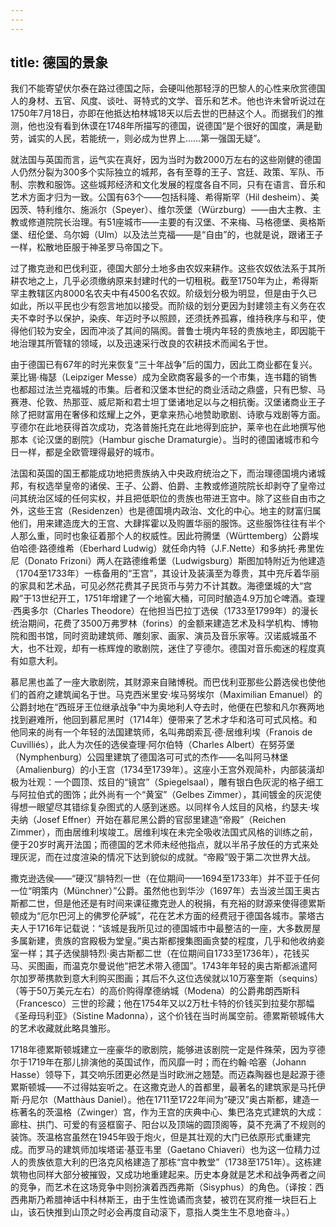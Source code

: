 ```yaml
---
---
---
```

title: 德国的景象
---




我们不能寄望伏尔泰在路过德国之际，会硬叫他那轻浮的巴黎人的心性来欣赏德国人的身材、五官、风度、谈吐、哥特式的文学、音乐和艺术。他也许未曾听说过在1750年7月18日，亦即在他抵达柏林城18天以后去世的巴赫这个人。而据我们的推测，他也没有看到休谟在1748年所描写的德国，说德国“是个很好的国度，满是勤劳，诚实的人民，若能统一，则必成为世界上……第一强国无疑”。

就法国与英国而言，运气实在真好，因为当时为数2000万左右的这些刚健的德国人仍然分裂为300多个实际独立的城邦，各有至尊的王子、宫廷、政策、军队、币制、宗教和服饰。这些城邦经济和文化发展的程度各自不同，只有在语言、音乐和艺术方面才归为一致。公国有63个——包括科隆、希得斯罕（Hil desheim）、美因茨、特利维尔、施派尔（Speyer）、维尔茨堡（Würzburg）——由大主教、主教或修道院院长治理。有51座城市——主要的有汉堡、不来梅、马格德堡、奥格斯堡、纽伦堡、乌尔姆（Ulm）以及法兰克福——是“自由”的，也就是说，跟诸王子一样，松散地臣服于神圣罗马帝国之下。

过了撒克逊和巴伐利亚，德国大部分土地多由农奴来耕作。这些农奴依法系于其所耕农地之上，几乎必须缴纳原来封建时代的一切租税。截至1750年为止，希得斯罕主教辖区内8000名农夫中有4500名农奴。阶级划分极为明显，但是由于久已如此，所以平民也少有怨言地加以接受。而阶级的划分更因为封建领主有义务在农夫不幸时予以保护，染疾、年迈时予以照顾，还须抚养孤寡，维持秩序与和平，使得他们较为安全，因而冲淡了其间的隔阂。普鲁士境内年轻的贵族地主，即因能干地治理其所管辖的领域，以及迅速采行改良的农耕技术而闻名于世。

由于德国已有67年的时光来恢复“三十年战争”后的国力，因此工商业都在复兴。莱比锡·梅瑟（Leipziger Messe）成为全欧商客最多的一个市集，连书籍的销售也都超过法兰克福城的市集。后者和汉堡本世纪的商业活动之鼎盛，只有巴黎、马赛港、伦敦、热那亚、威尼斯和君士坦丁堡诸地足以与之相抗衡。汉堡诸商业王子除了把财富用在奢侈和炫耀上之外，更拿来热心地赞助歌剧、诗歌与戏剧等方面。亨德尔在此地获得首次成功，克洛普施托克在此地得到庇护，莱辛也在此地撰写他那本《论汉堡的剧院》（Hambur gische Dramaturgie）。当时的德国诸城市和今日一样，都是全欧管理得最好的城市。

法国和英国的国王都能成功地把贵族纳入中央政府统治之下，而治理德国境内诸城邦，有权选举皇帝的诸侯、王子、公爵、伯爵、主教或修道院院长却剥夺了皇帝过问其统治区域的任何实权，并且把低职位的贵族也带进王宫中。除了这些自由市之外，这些王宫（Residenzen）也是德国境内政治、文化的中心。地主的财富归属他们，用来建造庞大的王宫、大肆挥霍以及购置华丽的服饰。这些服饰往往有半个人那么重，同时也象征着那个人的权威性。因此符腾堡（Württemberg）公爵埃伯哈德·路德维希（Eberhard Ludwig）就任命内特（J.F.Nette）和多纳托·弗里佐尼（Donato Frizoni）两人在路德维希堡（Ludwigsburg）斯图加特附近为他建造（1704至1733年）一栋备用的“王宫”，其设计及装潢至为尊贵，其中充斥着华丽的家具和艺术品，可见必然花费其子民货币与劳力不计其数。海德堡城的大“宫殿”于13世纪开工，1751年增建了一个地窖大桶，可同时酿造4.9万加仑啤酒。查理·西奥多尔（Charles Theodore）在他担当巴拉丁选侯（1733至1799年）的漫长统治期间，花费了3500万弗罗林（forins）的金额来建造艺术及科学机构、博物院和图书馆，同时资助建筑师、雕刻家、画家、演员及音乐家等。汉诺威城虽不大，也不壮观，却有一栋辉煌的歌剧院，迷住了亨德尔。德国对音乐痴迷的程度真有如意大利。

慕尼黑也盖了一座大歌剧院，其财源来自赌博税。而巴伐利亚那些公爵选侯也使他们的首府之建筑闻名于世。马克西米里安·埃马努埃尔（Maximilian Emanuel）的公爵封地在“西班牙王位继承战争”中为奥地利人夺去时，他便在巴黎和凡尔赛两地找到避难所，他回到慕尼黑时（1714年）便带来了艺术才华和洛可可式风格。和他同来的尚有一个年轻的法国建筑师，名叫弗朗索瓦·德·居维利埃（Franois de Cuvilliés），此人为次任的选侯查理·阿尔伯特（Charles Albert）在努芬堡（Nymphenburg）公园里建筑了德国洛可可式的杰作——名叫阿马林堡（Amalienburg）的小王宫（1734至1739年）。这座小王宫外观简朴，内部装潢却极为壮观：一个圆顶、炫目的“镜宫”（Spiegelsaal），雕有银白色灰泥的格子细工与阿拉伯式的图饰；此外尚有一个“黄室”（Gelbes Zimmer），其间镀金的灰泥使得想一眼望尽其错综复杂图式的人感到迷惑。以同样令人炫目的风格，约瑟夫·埃夫纳（Josef Effner）开始在慕尼黑公爵的官邸里建造“帝殿”（Reichen Zimmer），而由居维利埃竣工。居维利埃在未完全吸收法国式风格的训练之前，便于20岁时离开法国；而德国的艺术师未经他指点，就以半吊子放任的方式来处理灰泥，而在过度渲染的情况下达到貌似的成就。“帝殿”毁于第二次世界大战。

撒克逊选侯——“硬汉”腓特烈一世（在位期间——1694至1733年）并不亚于任何一位“明策内（Münchner）”公爵。虽然他也到华沙（1697年）去当波兰国王奥古斯都二世，但是他还是有时间来课征撒克逊人的税捐，有充裕的财源来使得德累斯顿成为“厄尔巴河上的佛罗伦萨城”，花在艺术方面的经费冠于德国各城市。蒙塔古夫人于1716年记载说：“该城是我所见过的德国城市中最整洁的一座，大多数房屋多属新建，贵族的宫殿极为堂皇。”奥古斯都搜集图画贪婪的程度，几乎和他收纳妾室一样；其子选侯腓特烈·奥古斯都二世（在位期间自1733至1736年），花钱买马、买图画，而温克尔曼说他“把艺术带入德国”。1743年年轻的奥古斯都派遣阿尔加罗蒂携款到意大利购买图画；其后不久这位选侯就以10万塞奎斯（sequins）（等于50万美元左右）的高价购得摩德纳城（Modena）的公爵弗朗西斯科（Francesco）三世的珍藏；他在1754年又以2万杜卡特的价钱买到拉斐尔那幅《圣母玛利亚》（Sistine Madonna），这个价钱在当时尚属空前。德累斯顿城伟大的艺术收藏就此略具雏形。

1718年德累斯顿城建立一座豪华的歌剧院，能够进该剧院一定是件殊荣，因为亨德尔于1719年在那儿排演他的英国试作，而风靡一时；而在约翰·哈塞（Johann Hasse）领导下，其交响乐团更必然是当时欧洲之翘楚。而迈森陶器也是起源于德累斯顿城——不过得姑妄听之。在这撒克逊人的首都里，最著名的建筑家是马托伊斯·丹尼尔（Matthàus Daniel）。他在1711至1722年间为“硬汉”奥古斯都，建造一栋著名的茨温格（Zwinger）宫，作为王宫的庆典中心、集巴洛克式建筑的大成：廊柱、拱门、可爱的有竖框窗子、阳台以及顶端的圆顶阁等，莫不充满了不规则的装饰。茨温格宫虽然在1945年毁于炮火，但是其壮观的大门已依原形式重建完成。而罗马的建筑师加埃塔诺·基亚韦里（Gaetano Chiaveri）也为这一位精力过人的贵族依意大利的巴洛克风格建造了那栋“宫中教堂”（1738至1751年）。这栋建筑物也同样大部分被摧毁，又成功地重建起来。历史本身就是艺术和战争两者之间的竞争，而艺术在这场竞争中则扮演着西西弗斯（Sisyphus）的角色。（译按：西西弗斯乃希腊神话中科林斯王，由于生性诡谲而贪婪，被罚在冥府推一块巨石上山，该石快推到山顶之时必会再度自动滚下，意指人类生生不息地奋斗。）